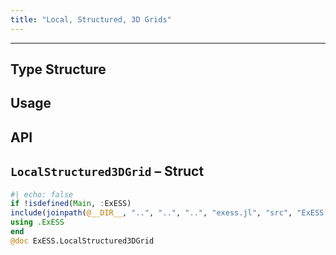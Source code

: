 ```yaml
---
title: "Local, Structured, 3D Grids"
---
```

---

## Type Structure

## Usage

## API

::: {.callout-note appearance="simple" icon=false}
# ``LocalStructured3DGrid`` -- Struct
```julia
#| echo: false
if !isdefined(Main, :ExESS)
include(joinpath(@__DIR__, "..", "..", "..", "exess.jl", "src", "ExESS.jl"))
using .ExESS
end
@doc ExESS.LocalStructured3DGrid
```
:::